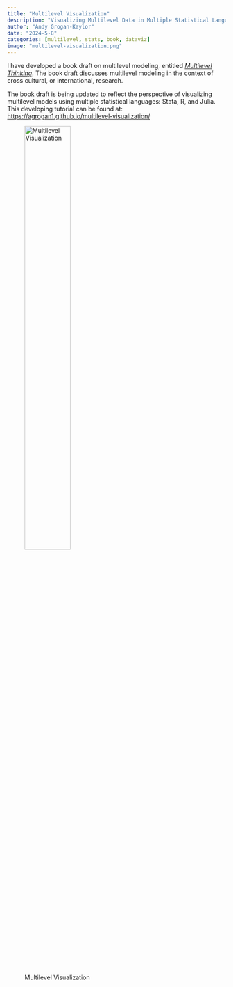 ```yaml
---
title: "Multilevel Visualization"
description: "Visualizing Multilevel Data in Multiple Statistical Languages."
author: "Andy Grogan-Kaylor"
date: "2024-5-8"
categories: [multilevel, stats, book, dataviz]
image: "multilevel-visualization.png"
---
```


I have developed a book draft on multilevel modeling, entitled [*Multilevel Thinking*](https://agrogan1.github.io/multilevel-thinking/). The book draft discusses multilevel modeling in the context of cross cultural, or international, research. 

The book draft is being updated to reflect the perspective of visualizing multilevel models using multiple statistical languages: Stata, R, and Julia. This developing tutorial can be found at: [https://agrogan1.github.io/multilevel-visualization/](https://agrogan1.github.io/multilevel-visualization/)

![Multilevel Visualization](multilevel-visualization.png){width=50%}




